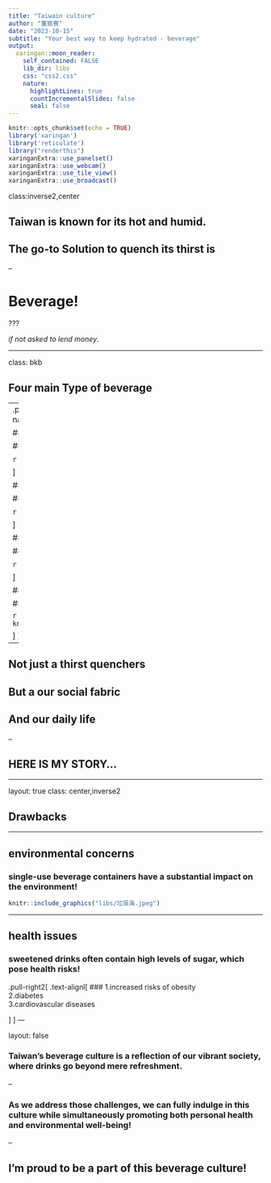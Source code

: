 ```yaml
---
title: "Taiwain culture"
author: "董宸賓"
date: "2023-10-15"
subtitle: "Your best way to keep hydrated - beverage"
output:
  xaringan::moon_reader:
    self_contained: FALSE
    lib_dir: libs
    css: "css2.css"
    nature:
      highlightLines: true
      countIncrementalSlides: false
      seal: false
---
```



```r
knitr::opts_chunk$set(echo = TRUE)
library('xaringan')
library('reticulate')
library("renderthis")
xaringanExtra::use_panelset()
xaringanExtra::use_webcam()
xaringanExtra::use_tile_view()
xaringanExtra::use_broadcast()
```



class:inverse2,center

## Taiwan is known for its hot and humid.

## The go-to Solution to quench its thirst is

--

# Beverage!

???

_if not asked to lend money_.

---

class: bkb

## Four main Type of beverage

--
.panelset.sideways[
.panel[.panel-name[Aluminum Pouches]

### # Portable 

### # Affordable

```r
knitr::include_graphics("libs/鋁箔包.jpeg")
```


]
.panel[.panel-name[Plastic Bottles]

### # Convenient

### # Sealing Capabilities

```r
knitr::include_graphics("libs/寶特瓶.jpeg")
```




]
.panel[.panel-name[Traditional Beverages]

### # Healthy

### # Authentic

```r
knitr::include_graphics("libs/貓空茶.jpeg")
```


]
.panel[.panel-name[Bubble Tea]

### # Customization

### # Variety of Flavors


```r
knitr::include_graphics("libs/bubbletea1.jpeg")
```


]
]

---

## Not just a thirst quenchers

## But a our social fabric

## And our daily life

--

## HERE IS MY STORY...

---

layout: true
class: center,inverse2

## Drawbacks 

---

## environmental concerns

### single-use beverage containers have a substantial impact on the environment!



```r
knitr::include_graphics("libs/垃圾海.jpeg")
```


---


## health issues

### sweetened drinks often contain high levels of sugar, which pose health risks!
.pull-right2[
.text-alignl[
### 1.increased risks of obesity<br>2.diabetes<br>3.cardiovascular diseases


]
]
---

layout: false

### Taiwan's beverage culture is a reflection of our vibrant society, where drinks go beyond mere refreshment. 

--

### As we address those challenges, we can fully indulge in this culture while simultaneously promoting both personal health and environmental well-being!

--

## I'm proud to be a part of this beverage culture!

